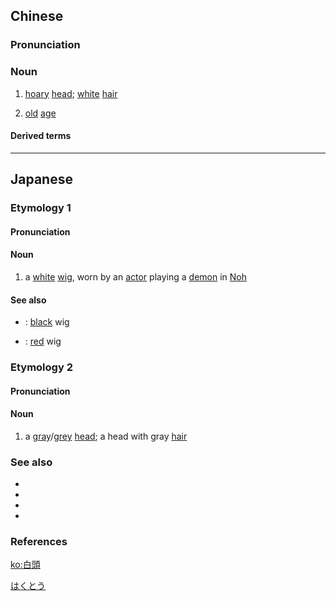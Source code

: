 {{also|白头}}
==Chinese==
{{zh-forms|s=白头}}

===Pronunciation===
{{zh-pron
|m=báitóu
|cat=n
}}

===Noun===
{{zh-noun}}

# [[hoary]] [[head]]; [[white]] [[hair]]
# {{lb|zh|figurative}} [[old]] [[age]]

====Derived terms====
{{zh-der|少白頭|楊白頭|白頭之歎|白頭偕老|白頭到老|白頭吟|白頭如新|白頭山|白頭浪|白頭相守|白頭翁}}

----

==Japanese==

===Etymology 1===
{{ja-kanjitab|しら|かしら|k2=がしら|yomi=k|r=y}}
{{ja-kanjitab|しろ|かしら|k2=がしら|yomi=k|r=y}}
{{rfe|lang=ja}}

====Pronunciation====
{{ja-pron|しろがしら|acc=3|acc_ref=DJR|y=k}}

====Noun====
{{ja-noun|しろがしら|しらがしら}}

# a [[white]] [[wig]], worn by an [[actor]] playing a [[demon]] in [[Noh]]

====See also====
* {{ja-r|黒頭|くろがしら}}: [[black]] wig
* {{ja-r|赤頭|あかがしら}}: [[red]] wig

{{catlangcode|ja|Hair|Headgear|sort=しろかしら'}}

===Etymology 2===
{{ja-kanjitab|はく|とう|yomi=o}}
{{rfe|lang=ja}}

====Pronunciation====
{{ja-pron|はくとう|acc=h|acc_ref=DJR|y=ko}}

====Noun====
{{ja-noun|はくとう}}

# a [[gray]]/[[grey]] [[head]]; a head with gray [[hair]]

[[Category:ja:Hair|はくとう]]

===See also===
* {{ja-r|白頭鷲|はくとうわし}}
* {{ja-r|白頭翁|はくとうおう}}
* {{ja-r|白頭山|^はくとうさん}}
* {{ja-r|白頭鳥|ひよどり}}

===References===
<references/>

[[ko:白頭]]